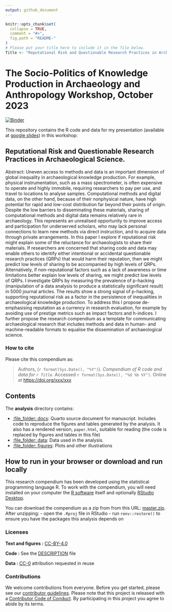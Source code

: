 ```yaml
---
output: github_document
---
```


<!-- README.md is generated from README.Rmd. Please edit that file -->

```r
knitr::opts_chunk$set(
  collapse = TRUE,
  comment = "#>",
  fig.path = "README-"
)
# Please put your title here to include it in the file below.
Title <- "Reputational Risk and Questionable Research Practices in Archaeological Science."
```

# The Socio-Politics of Knowledge Production in Archaeology and Anthropology Workshop, October 2023

[![Binder](https://mybinder.org/badge_logo.svg)](https://mybinder.org/v2/gh/benmarwick/wg-sociopolitics-of-knowledge-production-in-archaeology-workshop/master?urlpath=rstudio)

This repository contains the R code and data for my presentation (available at [google slides](https://docs.google.com/presentation/d/1y6KGr1tUUwqQNrJE6gQPFboaMPaHxQmfLx0tpld8fKQ/edit#slide=id.ged4dcd42fc_0_167)) in this workshop:

## Reputational Risk and Questionable Research Practices in Archaeological Science.

Abstract: Uneven access to methods and data is an important dimension of global inequality in archaeological knowledge production. For example, physical instrumentation, such as a mass spectrometer, is often expensive to operate and highly immobile, requiring researchers to pay per use, and travel to locations to analyse samples. Computational methods and digital data, on the other hand, because of their nonphysical nature, have high potential for rapid and low-cost distribution far beyond their points of origin. Despite the low barriers to disseminating these materials, sharing of computational methods and digital data remains relatively rare in archaeology. This represents an unrealised opportunity to improve access and participation for underserved scholars, who may lack personal connections to learn new methods via direct instruction, and to acquire data through private arrangements. In this paper I explore if reputational risk might explain some of the reluctance for archaeologists to share their materials. If researchers are concerned that sharing code and data may enable others to identify either intentional or accidental questionable research practices (QRPs) that would harm their reputation, then we might predict low levels of sharing to be accompanied by high levels of QRPs. Alternatively, if non-reputational factors such as a lack of awareness or time limitations better explain low levels of sharing, we might predict low levels of QRPs. I investigate QRPs by measuring the prevalence of p-hacking (manipulation of a data analysis to produce a statistically significant result) in 5000 journal articles. The results show a strong signal of p-hacking, supporting reputational risk as a factor in the persistence of inequalities in archaeological knowledge production. To address this I propose de-emphasising reputation as a currency in research evaluation, for example by avoiding use of prestige metrics such as impact factors and h-indices. I further propose the research compendium as a template for communicating archaeological research that includes methods and data in human- and machine-readable formats to equalise the dissemination of archaeological science. 


### How to cite

Please cite this compendium as:

> Authors, (`r format(Sys.Date(), "%Y")`). _Compendium of R code and data for `r Title`_. Accessed `r format(Sys.Date(), "%d %b %Y")`. Online at <https://doi.org/xxx/xxx>

## Contents

The **analysis** directory contains:

  - [:file\_folder: docs](/docs): Quarto source document
    for manuscript. Includes code to reproduce the figures and tables
    generated by the analysis. It also has a rendered version,
    `paper.html`, suitable for reading (the code is replaced by figures
    and tables in this file)
  - [:file\_folder: data](/data): Data used in the analysis.
  - [:file\_folder: figures](/figures): Plots and other
    illustrations

## How to run in your browser or download and run locally

This research compendium has been developed using the statistical programming language R. To work with the compendium, you will need
installed on your computer the [R software](https://cloud.r-project.org/) itself and optionally [RStudio Desktop](https://rstudio.com/products/rstudio/download/).

You can download the compendium as a zip from from this URL:
[master.zip](/archive/master.zip). After unzipping:
- open the `.Rproj` file in RStudio
- run `renv::restore()` to ensure you have the packages this analysis depends on 

### Licenses

**Text and figures :**  [CC-BY-4.0](http://creativecommons.org/licenses/by/4.0/)

**Code :** See the [DESCRIPTION](DESCRIPTION) file

**Data :** [CC-0](http://creativecommons.org/publicdomain/zero/1.0/) attribution requested in reuse

### Contributions

We welcome contributions from everyone. Before you get started, please see our [contributor guidelines](CONTRIBUTING.md). Please note that this project is released with a [Contributor Code of Conduct](CONDUCT.md). By participating in this project you agree to abide by its terms.

